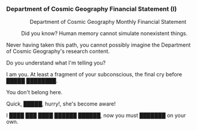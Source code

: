 ===Department of Cosmic Geography Financial Statement (I)===
:<div align="center">Department of Cosmic Geography Monthly Financial Statement</div>
:Did you know? Human memory cannot simulate nonexistent things.
:
Never having taken this path, you cannot possibly imagine the Department of Cosmic Geography's research content.
:
Do you understand what I'm telling you?
:
I am you. At least a fragment of your subconscious, the final cry before █████ ████████.
:
You don't belong here.
:
Quick, █████, hurry!, she's become aware!
:
I ████ ███ ████ ██████ ██████, now you must ███████ on your own.
